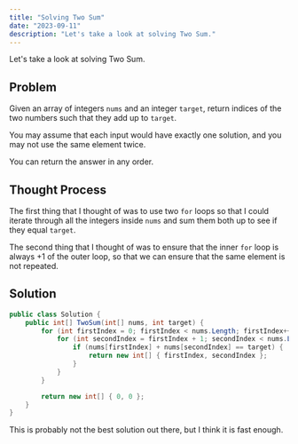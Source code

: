 ```yaml
---
title: "Solving Two Sum"
date: "2023-09-11"
description: "Let's take a look at solving Two Sum."
---
```


Let's take a look at solving Two Sum.

## Problem

Given an array of integers `nums` and an integer `target`, return indices of the two numbers such that they add up to `target`.

You may assume that each input would have exactly one solution, and you may not use the same element twice.

You can return the answer in any order.

## Thought Process

The first thing that I thought of was to use two `for` loops so that I could iterate through all the integers inside `nums` and sum them both up to see if they equal `target`.

The second thing that I thought of was to ensure that the inner `for` loop is always +1 of the outer loop, so that we can ensure that the same element is not repeated.

## Solution

```csharp
public class Solution {
    public int[] TwoSum(int[] nums, int target) {
        for (int firstIndex = 0; firstIndex < nums.Length; firstIndex++) {
            for (int secondIndex = firstIndex + 1; secondIndex < nums.Length; secondIndex++) {
                if (nums[firstIndex] + nums[secondIndex] == target) {
                    return new int[] { firstIndex, secondIndex };
                }
            }
        }

        return new int[] { 0, 0 };
    }
}
```

This is probably not the best solution out there, but I think it is fast enough.
